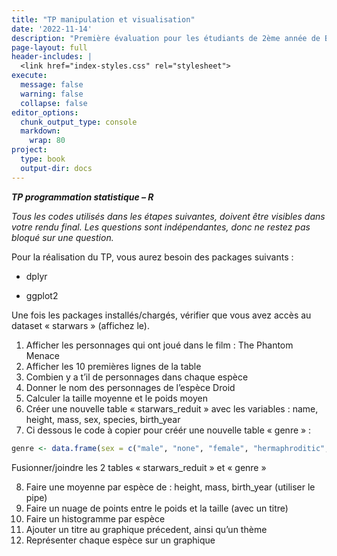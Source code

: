```yaml
---
title: "TP manipulation et visualisation"
date: '2022-11-14'
description: "Première évaluation pour les étudiants de 2ème année de BUT STID (VCOD alternance)."
page-layout: full
header-includes: |
  <link href="index-styles.css" rel="stylesheet">
execute: 
  message: false
  warning: false
  collapse: false
editor_options: 
  chunk_output_type: console
  markdown: 
    wrap: 80
project:
  type: book
  output-dir: docs
---
```


***TP programmation statistique -- R***

*Tous les codes utilisés dans les étapes suivantes, doivent être visibles dans
votre rendu final. Les questions sont indépendantes, donc ne restez pas bloqué
sur une question.*

Pour la réalisation du TP, vous aurez besoin des packages suivants :

-   dplyr

-   ggplot2

Une fois les packages installés/chargés, vérifier que vous avez accès au dataset
« starwars » (affichez le).

1)  Afficher les personnages qui ont joué dans le film : The Phantom Menace
2)  Afficher les 10 premières lignes de la table
3)  Combien y a t'il de personnages dans chaque espèce
4)  Donner le nom des personnages de l'espèce Droid
5)  Calculer la taille moyenne et le poids moyen
6)  Créer une nouvelle table « starwars_reduit » avec les variables : name,
    height, mass, sex, species, birth_year
7)  Ci dessous le code à copier pour créér une nouvelle table « genre » :

<!-- -->

```r
genre <- data.frame(sex = c("male", "none", "female", "hermaphroditic","NA"), sex_2022 = c("Homme", "Non prononcé", "Femme", "Bisexué",""))
```

Fusionner/joindre les 2 tables « starwars_reduit » et « genre » <!-- -->

8)  Faire une moyenne par espèce de : height, mass, birth_year (utiliser le
    pipe)
9)  Faire un nuage de points entre le poids et la taille (avec un titre)
10) Faire un histogramme par espèce
11) Ajouter un titre au graphique précedent, ainsi qu'un thème
12) Représenter chaque espèce sur un graphique
